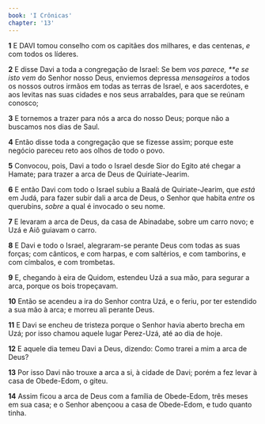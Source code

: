 ```yaml
---
book: 'I Crônicas'
chapter: '13'
---
```


**1** E DAVI tomou conselho com os capitães dos milhares, e das centenas, _e_ com todos os líderes.

**2** E disse Davi a toda a congregação de Israel: Se bem _vos parece, \*\*e se isto vem_ do Senhor nosso Deus, enviemos depressa _mensageiros_ a todos os nossos outros irmãos em todas as terras de Israel, e aos sacerdotes, e aos levitas nas suas cidades e nos seus arrabaldes, para que se reúnam conosco;

**3** E tornemos a trazer para nós a arca do nosso Deus; porque não a buscamos nos dias de Saul.

**4** Então disse toda a congregação que se fizesse assim; porque este negócio pareceu reto aos olhos de todo o povo.

**5** Convocou, pois, Davi a todo o Israel desde Sior do Egito até chegar a Hamate; para trazer a arca de Deus de Quiriate-Jearim.

**6** E então Davi com todo o Israel subiu a Baalá de Quiriate-Jearim, que _está_ em Judá, para fazer subir dali a arca de Deus, o Senhor que habita _entre_ os querubins, _sobre_ a qual é invocado o seu nome.

**7** E levaram a arca de Deus, da casa de Abinadabe, sobre um carro novo; e Uzá e Aiô guiavam o carro.

**8** E Davi e todo o Israel, alegraram-se perante Deus com todas as suas forças; com cânticos, e com harpas, e com saltérios, e com tamborins, e com címbalos, e com trombetas.

**9** E, chegando à eira de Quidom, estendeu Uzá a sua mão, para segurar a arca, porque os bois tropeçavam.

**10** Então se acendeu a ira do Senhor contra Uzá, e o feriu, por ter estendido a sua mão à arca; e morreu ali perante Deus.

**11** E Davi se encheu de tristeza porque o Senhor havia aberto brecha em Uzá; por isso chamou aquele lugar Perez-Uzá, até ao dia de hoje.

**12** E aquele dia temeu Davi a Deus, dizendo: Como trarei a mim a arca de Deus?

**13** Por isso Davi não trouxe a arca a si, à cidade de Davi; porém a fez levar à casa de Obede-Edom, o giteu.

**14** Assim ficou a arca de Deus com a família de Obede-Edom, três meses em sua casa; e o Senhor abençoou a casa de Obede-Edom, e tudo quanto tinha.
